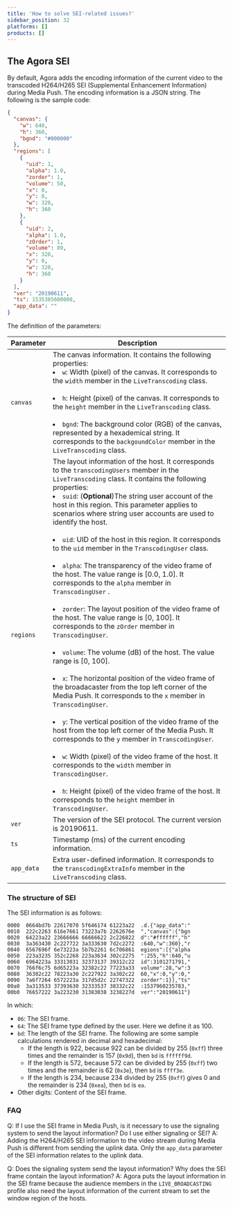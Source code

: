 ```yaml
---
title: 'How to solve SEI-related issues?'
sidebar_position: 32
platforms: []
products: []
---
```



## The Agora SEI

By default, Agora adds the encoding information of the current video to the transcoded H264/H265 SEI (Supplemental Enhancement Information) during Media Push. The encoding information is a JSON string. The following is the sample code:

```json
{
  "canvas": {
    "w": 640,
    "h": 360,
    "bgnd": "#000000"
  },
  "regions": [
    {
      "uid": 1,
      "alpha": 1.0,
      "zorder": 1,
      "volume": 50,
      "x": 0,
      "y": 0,
      "w": 320,
      "h": 360
    },
    {
      "uid": 2,
      "alpha": 1.0,
      "zOrder": 1,
      "volume": 89,
      "x": 320,
      "y": 0,
      "w": 320,
      "h": 360
    }
  ],
  "ver": "20190611",
  "ts": 1535385600000,
  "app_data": ""
}
```

The definition of the parameters:

| Parameter  | Description                                                                                                                                                                                                                                                                                                                                                                                                                                                                                                                                                                                                                                                                                                                                                                                                                                                                                                                                                                                                                                                                                                                                                                                                                                                                                                                                                                                                                                                                                                        |
| ---------- | ------------------------------------------------------------------------------------------------------------------------------------------------------------------------------------------------------------------------------------------------------------------------------------------------------------------------------------------------------------------------------------------------------------------------------------------------------------------------------------------------------------------------------------------------------------------------------------------------------------------------------------------------------------------------------------------------------------------------------------------------------------------------------------------------------------------------------------------------------------------------------------------------------------------------------------------------------------------------------------------------------------------------------------------------------------------------------------------------------------------------------------------------------------------------------------------------------------------------------------------------------------------------------------------------------------------------------------------------------------------------------------------------------------------------------------------------------------------------------------------------------------------ |
| `canvas`   | The canvas information. It contains the following properties:<br/><li>`w`: Width (pixel) of the canvas. It corresponds to the `width` member in the `LiveTranscoding` class.</li><br/><li>`h`: Height (pixel) of the canvas. It corresponds to the `height` member in the `LiveTranscoding` class.</li><br/><li>`bgnd`: The background color (RGB) of the canvas, represented by a hexademical string. It corresponds to the `backgoundColor` member in the `LiveTranscoding` class.</li>                                                                                                                                                                                                                                                                                                                                                                                                                                                                                                                                                                                                                                                                                                                                                                                                                                                                                                                                                                                                                          |
| `regions`  | The layout information of the host. It corresponds to the `transcodingUsers` member in the `LiveTranscoding` class. It contains the following properties:<br/><li>`suid`: (**Optional**)The string user account of the host in this region. This parameter applies to scenarios where string user accounts are used to identify the host.</li><br/><li>`uid`: UID of the host in this region. It corresponds to the `uid` member in the `TranscodingUser` class.</li><br/><li>`alpha`: The transparency of the video frame of the host. The value range is [0.0, 1.0]. It corresponds to the `alpha` member in `TranscodingUser` .</li><br/><li>`zorder`: The layout position of the video frame of the host. The value range is [0, 100]. It corresponds to the `zOrder` member in `TranscodingUser`.</li><br/><li>`volume`: The volume (dB) of the host. The value range is [0, 100].</li><br/><li>`x`: The horizontal position of the video frame of the broadacaster from the top left corner of the Media Push. It corresponds to the `x` member in `TranscodingUser`.</li><br/><li>`y`: The vertical position of the video frame of the host from the top left corner of the Media Push. It corresponds to the `y` member in `TranscodingUser`.</li><br/><li>`w`: Width (pixel) of the video frame of the host. It corresponds to the `width` member in `TranscodingUser`.</li><br/><li>`h`: Height (pixel) of the video frame of the host. It corresponds to the `height` member in `TranscodingUser`.</li> |
| `ver`      | The version of the SEI protocol. The current version is 20190611.                                                                                                                                                                                                                                                                                                                                                                                                                                                                                                                                                                                                                                                                                                                                                                                                                                                                                                                                                                                                                                                                                                                                                                                                                                                                                                                                                                                                                                                  |
| `ts`       | Timestamp (ms) of the current encoding information.                                                                                                                                                                                                                                                                                                                                                                                                                                                                                                                                                                                                                                                                                                                                                                                                                                                                                                                                                                                                                                                                                                                                                                                                                                                                                                                                                                                                                                                                |
| `app_data` | Extra user-defined information. It corresponds to the `transcodingExtraInfo` member in the `LiveTranscoding` class.                                                                                                                                                                                                                                                                                                                                                                                                                                                                                                                                                                                                                                                                                                                                                                                                                                                                                                                                                                                                                                                                                                                                                                                                                                                                                                                                                                                                |

### The structure of SEI

The SEI information is as follows:

```
0000  0664bd7b 22617070 5f646174 61223a22  .d.{"app_data":"
0010  222c2263 616e7661 73223a7b 2262676e  ","canvas":{"bgn
0020  64223a22 23666666 66666622 2c226822  d":"#ffffff","h"
0030  3a363430 2c227722 3a333630 7d2c2272  :640,"w":360},"r
0040  6567696f 6e73223a 5b7b2261 6c706861  egions":[{"alpha
0050  223a3235 352c2268 223a3634 302c2275  ":255,"h":640,"u
0060  6964223a 33313031 32373137 39312c22  id":3101271791,"
0070  766f6c75 6d65223a 32382c22 77223a33  volume":28,"w":3
0080  36302c22 78223a30 2c227922 3a302c22  60,"x":0,"y":0,"
0090  7a6f7264 6572223a 317d5d2c 22747322  zorder":1}],"ts"
00a0  3a313533 37393630 32333537 38332c22  :1537960235783,"
00b0  76657222 3a223230 31383038 3238227d  ver":"20190611"}
```

In which:

- `06`: The SEI frame.
- `64`: The SEI frame type defined by the user. Here we define it as 100.
- `bd`: The length of the SEI frame. The following are some sample calculations rendered in decimal and hexadecimal:
  - If the length is 922, because 922 can be divided by 255 (`0xff`) three times and the remainder is 157 (`0x9d`), then `bd` is `ffffff9d`.
  - If the length is 572, because 572 can be divided by 255 (`0xff`) two times and the remainder is 62 (`0x3e`), then `bd` is `ffff3e`.
  - If the length is 234, because 234 divided by 255 (`0xff`) gives 0 and the remainder is 234 (`0xea`), then `bd` is `ea`.
- Other digits: Content of the SEI frame.

### FAQ

Q: If I use the SEI frame in Media Push, is it necessary to use the signaling system to send the layout information? Do I use either signaling or SEI?
A: Adding the H264/H265 SEI information to the video stream during Media Push is different from sending the uplink data. Only the `app_data` parameter of the SEI information relates to the uplink data.

Q: Does the signaling system send the layout information? Why does the SEI frame contain the layout information?
A: Agora puts the layout information in the SEI frame because the audience members in the `LIVE_BROADCASTING` profile also need the layout information of the current stream to set the window region of the hosts.
